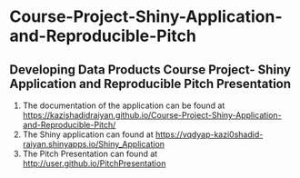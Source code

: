# Course-Project-Shiny-Application-and-Reproducible-Pitch

## Developing Data Products Course Project-  Shiny Application and Reproducible Pitch Presentation

1. The documentation of the application can be found at [https://kazishadidraiyan.github.io/Course-Project-Shiny-Application-and-Reproducible-Pitch/](https://kazishadidraiyan.github.io/Course-Project-Shiny-Application-and-Reproducible-Pitch/)
2. The  Shiny application can found at [https://vqdyap-kazi0shadid-raiyan.shinyapps.io/Shiny_Application](https://vqdyap-kazi0shadid-raiyan.shinyapps.io/Shiny_Application)
3. The Pitch Presentation can found at [http://user.github.io/PitchPresentation](http://anupb08.user.io/PitchPresentation#1)
